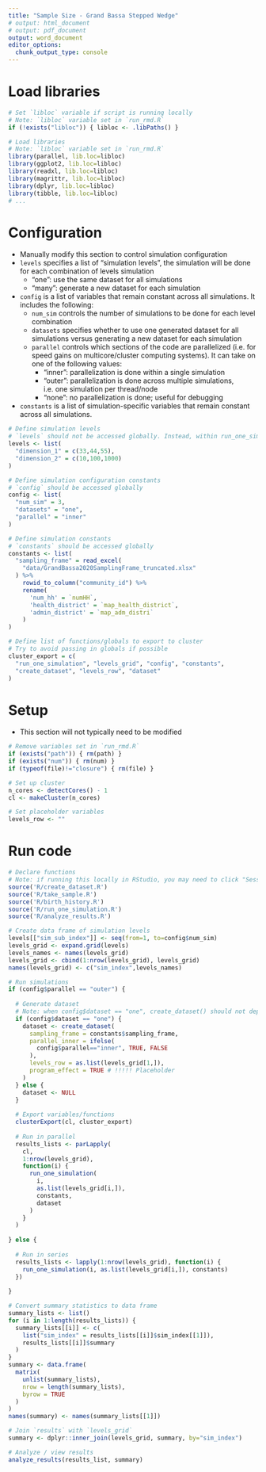 ```yaml
---
title: "Sample Size - Grand Bassa Stepped Wedge"
# output: html_document
# output: pdf_document
output: word_document
editor_options:
  chunk_output_type: console
---
```




# Load libraries
```r

# Set `libloc` variable if script is running locally
# Note: `libloc` variable set in `run_rmd.R`
if (!exists("libloc")) { libloc <- .libPaths() }

# Load libraries
# Note: `libloc` variable set in `run_rmd.R`
library(parallel, lib.loc=libloc)
library(ggplot2, lib.loc=libloc)
library(readxl, lib.loc=libloc)
library(magrittr, lib.loc=libloc)
library(dplyr, lib.loc=libloc)
library(tibble, lib.loc=libloc)
# ...

```



# Configuration
- Manually modify this section to control simulation configuration
- `levels` specifies a list of "simulation levels", the simulation will be done for each combination of levels
simulation
    - "one": use the same dataset for all simulations
    - "many": generate a new dataset for each simulation
- `config` is a list of variables that remain constant across all simulations. It includes the following:
    - `num_sim` controls the number of simulations to be done for each level combination
    - `datasets` specifies whether to use one generated dataset for all simulations versus generating a new dataset for each simulation
    - `parallel` controls which sections of the code are parallelized (i.e. for speed gains on multicore/cluster computing systems). It can take on one of the following values:
        - "inner": parallelization is done within a single simulation
        - "outer": parallelization is done across multiple simulations, i.e. one simulation per thread/node
        - "none": no parallelization is done; useful for debugging
- `constants` is a list of simulation-specific variables that remain constant across all simulations.
```r

# Define simulation levels
# `levels` should not be accessed globally. Instead, within run_one_simulation(), call levels_row$dimension_1, etc.
levels <- list(
  "dimension_1" = c(33,44,55),
  "dimension_2" = c(10,100,1000)
)

# Define simulation configuration constants
# `config` should be accessed globally
config <- list(
  "num_sim" = 3,
  "datasets" = "one",
  "parallel" = "inner"
)

# Define simulation constants
# `constants` should be accessed globally
constants <- list(
  "sampling_frame" = read_excel(
    "data/GrandBassa2020SamplingFrame_truncated.xlsx"
  ) %>%
    rowid_to_column("community_id") %>%
    rename(
      'num_hh' = `numHH`,
      'health_district' = `map_health_district`,
      'admin_district' = `map_adm_distri`
    )
)

# Define list of functions/globals to export to cluster
# Try to avoid passing in globals if possible
cluster_export = c(
  "run_one_simulation", "levels_grid", "config", "constants",
  "create_dataset", "levels_row", "dataset"
)

```



# Setup
- This section will not typically need to be modified
```r

# Remove variables set in `run_rmd.R`
if (exists("path")) { rm(path) }
if (exists("num")) { rm(num) }
if (typeof(file)!="closure") { rm(file) }

# Set up cluster
n_cores <- detectCores() - 1
cl <- makeCluster(n_cores)

# Set placeholder variables
levels_row <- ""

```



# Run code
```r

# Declare functions
# Note: if running this locally in RStudio, you may need to click "Session" >> "Set Working Directory" >> "To Source File Location"
source('R/create_dataset.R')
source('R/take_sample.R')
source('R/birth_history.R')
source('R/run_one_simulation.R')
source('R/analyze_results.R')

# Create data frame of simulation levels
levels[["sim_sub_index"]] <- seq(from=1, to=config$num_sim)
levels_grid <- expand.grid(levels)
levels_names <- names(levels_grid)
levels_grid <- cbind(1:nrow(levels_grid), levels_grid)
names(levels_grid) <- c("sim_index",levels_names)

# Run simulations
if (config$parallel == "outer") {
  
  # Generate dataset
  # Note: when config$dataset == "one", create_dataset() should not depend on levels_grid
  if (config$dataset == "one") {
    dataset <- create_dataset(
      sampling_frame = constants$sampling_frame,
      parallel_inner = ifelse(
        config$parallel=="inner", TRUE, FALSE
      ),
      levels_row = as.list(levels_grid[1,]),
      program_effect = TRUE # !!!!! Placeholder
    )
  } else {
    dataset <- NULL
  }
  
  # Export variables/functions
  clusterExport(cl, cluster_export)
  
  # Run in parallel
  results_lists <- parLapply(
    cl,
    1:nrow(levels_grid),
    function(i) {
      run_one_simulation(
        i,
        as.list(levels_grid[i,]),
        constants,
        dataset
      )
    }
  )
  
} else {
  
  # Run in series
  results_lists <- lapply(1:nrow(levels_grid), function(i) {
    run_one_simulation(i, as.list(levels_grid[i,]), constants)
  })
  
}

# Convert summary statistics to data frame
summary_lists <- list()
for (i in 1:length(results_lists)) {
  summary_lists[[i]] <- c(
    list("sim_index" = results_lists[[i]]$sim_index[[1]]),
    results_lists[[i]]$summary
  )
}
summary <- data.frame(
  matrix(
    unlist(summary_lists),
    nrow = length(summary_lists),
    byrow = TRUE
  )
)
names(summary) <- names(summary_lists[[1]])

# Join `results` with `levels_grid`
summary <- dplyr::inner_join(levels_grid, summary, by="sim_index")

# Analyze / view results
analyze_results(results_list, summary)

```
